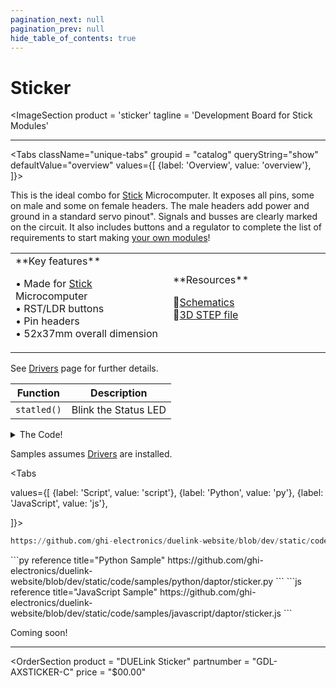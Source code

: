 ```yaml
---
pagination_next: null
pagination_prev: null
hide_table_of_contents: true
---
```



# Sticker

<ImageSection
    product = 'sticker'
    tagline = 'Development Board for Stick Modules'
></ImageSection>

---

<Tabs className="unique-tabs" groupid = "catalog" queryString="show" defaultValue="overview"
  values={[
    {label: 'Overview', value: 'overview'},
  ]}>

<TabItem value="overview">

This is the ideal combo for [Stick](../microcomputer/stick) Microcomputer. It exposes all pins, some on male and some on female headers. The male headers add power and ground in a standard servo pinout". Signals and busses are clearly marked on the circuit. It also includes buttons and a regulator to complete the list of requirements to start making [your own modules](../third-party)!

<table><td width='50%'>
**Key features**

• Made for [Stick](catalog/microcomputer/stick.mdx) Microcomputer<br/>
• RST/LDR buttons<br/>
• Pin headers<br/>
• 52x37mm overall dimension<br/>

</td><td width='50%'>
**Resources**

📄[Schematics](pathname:///sch/gdl-axsticker-c.pdf)<br/>
🔩[3D STEP file](pathname:///3d/gdl-axsticker-c.step)<br/>

</td></table>
</TabItem>

<TabItem value="drivers">

See [Drivers](../../engine/drivers) page for further details.

| Function | Description          |
| -------- | -------------------- |
| `statled()`  | Blink the Status LED |

<details>
  <summary>The Code!</summary>



```py reference title="Sticker Driver"
https://github.com/ghi-electronics/duelink-website/blob/dev/static/code/drivers/daptor/sticker.txt
```

</details>
</TabItem>

<TabItem value="samples">

Samples assumes [Drivers](../../engine/drivers) are installed.

<Tabs

  values={[
    {label: 'Script', value: 'script'},
    {label: 'Python', value: 'py'},
    {label: 'JavaScript', value: 'js'},

]}>

<TabItem value="script">

```py reference title="Script Sample"
https://github.com/ghi-electronics/duelink-website/blob/dev/static/code/samples/script/daptor/sticker.txt
```
</TabItem>

<TabItem value="py">
```py reference title="Python Sample"
https://github.com/ghi-electronics/duelink-website/blob/dev/static/code/samples/python/daptor/sticker.py
```
</TabItem>

<TabItem value="js">
```js reference title="JavaScript Sample"
https://github.com/ghi-electronics/duelink-website/blob/dev/static/code/samples/javascript/daptor/sticker.js
```

</TabItem>

</Tabs>

</TabItem>

<TabItem value="projects">Coming soon!</TabItem>

</Tabs>

---

<OrderSection
    product = "DUELink Sticker"
    partnumber = "GDL-AXSTICKER-C"
    price = "$00.00"
></OrderSection>
